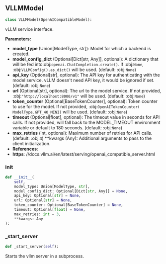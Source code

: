 <a id="camel.models.vllm_model"></a>

<a id="camel.models.vllm_model.VLLMModel"></a>

## VLLMModel

```python
class VLLMModel(OpenAICompatibleModel):
```

vLLM service interface.

**Parameters:**

- **model_type** (Union[ModelType, str]): Model for which a backend is created.
- **model_config_dict** (Optional[Dict[str, Any]], optional): A dictionary that will be fed into:obj:`openai.ChatCompletion.create()`. If :obj:`None`, :obj:`VLLMConfig().as_dict()` will be used. (default: :obj:`None`)
- **api_key** (Optional[str], optional): The API key for authenticating with the model service. vLLM doesn't need API key, it would be ignored if set. (default: :obj:`None`)
- **url** (Optional[str], optional): The url to the model service. If not provided, :obj:`"http://localhost:8000/v1"` will be used. (default: :obj:`None`)
- **token_counter** (Optional[BaseTokenCounter], optional): Token counter to use for the model. If not provided, :obj:`OpenAITokenCounter( ModelType.GPT_4O_MINI)` will be used. (default: :obj:`None`)
- **timeout** (Optional[float], optional): The timeout value in seconds for API calls. If not provided, will fall back to the MODEL_TIMEOUT environment variable or default to 180 seconds. (default: :obj:`None`)
- **max_retries** (int, optional): Maximum number of retries for API calls. (default: :obj:`3`) **kwargs (Any): Additional arguments to pass to the client initialization.
- **References**: 
- **https**: //docs.vllm.ai/en/latest/serving/openai_compatible_server.html

<a id="camel.models.vllm_model.VLLMModel.__init__"></a>

### __init__

```python
def __init__(
    self,
    model_type: Union[ModelType, str],
    model_config_dict: Optional[Dict[str, Any]] = None,
    api_key: Optional[str] = None,
    url: Optional[str] = None,
    token_counter: Optional[BaseTokenCounter] = None,
    timeout: Optional[float] = None,
    max_retries: int = 3,
    **kwargs: Any
):
```

<a id="camel.models.vllm_model.VLLMModel._start_server"></a>

### _start_server

```python
def _start_server(self):
```

Starts the vllm server in a subprocess.
